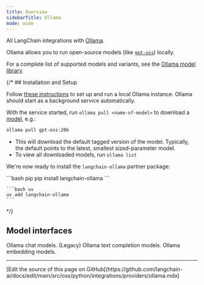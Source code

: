 ```yaml
---
title: Overview
sidebarTitle: Ollama
mode: wide
---
```


All LangChain integrations with [Ollama](https://ollama.com/).

Ollama allows you to run open-source models (like [`gpt-oss`](https://ollama.com/library/gpt-oss)) locally.

For a complete list of supported models and variants, see the [Ollama model library](https://ollama.ai/library).

{/* ## Installation and Setup

Follow [these instructions](https://github.com/ollama/ollama?tab=readme-ov-file#ollama) to set up and run a local Ollama instance. Ollama should start as a background service automatically.

With the service started, run `ollama pull <name-of-model>` to download a [model](https://ollama.ai/library), e.g.:

```bash
ollama pull gpt-oss:20b
```

- This will download the default tagged version of the model. Typically, the default points to the latest, smallest sized-parameter model.
- To view all downloaded models, run `ollama list`

We're now ready to install the `langchain-ollama` partner package:

<CodeGroup>
    ```bash pip
    pip install langchain-ollama
    ```

    ```bash uv
    uv add langchain-ollama
    ```
</CodeGroup> */}

## Model interfaces

<Columns cols={2}>
    <Card title="ChatOllama" href="/oss/python/integrations/chat/ollama" cta="Get started" icon="message" arrow>
        Ollama chat models.
    </Card>
    <Card title="OllamaLLM" href="/oss/python/integrations/llms/ollama" cta="Get started" icon="i-cursor" arrow>
        (Legacy) Ollama text completion models.
    </Card>
    <Card title="OllamaEmbeddings" href="/oss/python/integrations/text_embedding/ollama" cta="Get started" icon="microsoft" arrow>
        Ollama embedding models.
    </Card>
</Columns>

---

<Callout icon="pen-to-square" iconType="regular">
  [Edit the source of this page on GitHub](https://github.com/langchain-ai/docs/edit/main/src/oss/python/integrations/providers/ollama.mdx)
</Callout>
